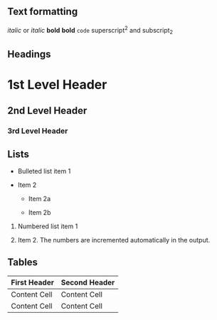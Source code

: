 Text formatting 
------------------------------------------------------------

*italic*  or _italic_
**bold**   __bold__
`code`
superscript^2^ and subscript~2~

Headings
------------------------------------------------------------

# 1st Level Header

## 2nd Level Header

### 3rd Level Header

Lists
------------------------------------------------------------

*   Bulleted list item 1

*   Item 2

    * Item 2a

    * Item 2b

1.  Numbered list item 1

1.  Item 2. The numbers are incremented automatically in the output.


Tables 
------------------------------------------------------------

First Header  | Second Header
------------- | -------------
Content Cell  | Content Cell
Content Cell  | Content Cell